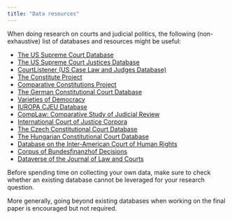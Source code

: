 ```yaml
---
title: "Data resources"
---
```


When doing research on courts and judicial politics, the following (non-exhaustive) list of databases and resources might be useful:

-   [The US Supreme Court Database](http://scdb.wustl.edu/)
-   [The US Supreme Court Justices Database](https://epstein.wustl.edu/justicesdata)
-   [CourtListener (US Case Law and Judges Database)](https://www.courtlistener.com/)
-   [The Constitute Project](https://www.constituteproject.org/)
-   [Comparative Constitutions Project](https://comparativeconstitutionsproject.org/)
-   [The German Constitutional Court Database](https://ccdb.eu/)
-   [Varieties of Democracy](https://v-dem.net/data/the-v-dem-dataset/)
-   [IUROPA CJEU Database](https://www.iuropa.pol.gu.se/)
-   [CompLaw: Comparative Study of Judicial Review](https://doi.org/10.7910/DVN/STT55X)
-   [International Court of Justice Corpora](https://onlinelibrary.wiley.com/doi/full/10.1111/jels.12313)
-   [The Czech Constitutional Court Database](https://www.cambridge.org/core/journals/journal-of-law-and-courts/article/czech-constitutional-court-database/E3BA7816D8C221C3A13CF843E2526BA1)
-   [The Hungarian Constitutional Court Database](https://link.springer.com/article/10.1007/s13132-023-01395-6)
-   [Database on the Inter-American Court of Human Rights](https://www.cambridge.org/core/journals/journal-of-law-and-courts/article/law-and-politics-in-the-interamerican-court-of-human-rights/D8626134C5CA187D2C90CF29EF27D752)
-   [Corpus of Bundesfinanzhof Decisions](https://zenodo.org/records/14622341)
-   [Dataverse of the Journal of Law and Courts](https://dataverse.harvard.edu/dataverse/jlc)

Before spending time on collecting your own data, make sure to check whether an existing database cannot be leveraged for your research question.

More generally, going beyond existing databases when working on the final paper is encouraged but not required.
